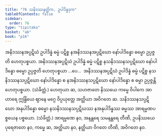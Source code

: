 ```yaml
---
title: "76 သနိဒဿနတ္တိက, ဥပါဒိန္နဒုက"
tableOfContents: false
sidebar:
  order: 76
type: "tipitaka"
basket: "ab"
book: "p16"
---
```



<DynamicBreadcrumb />

<Division number="124" book="p16" e="ch" v="40" p="282">

<Paragraph number="300" book="p16">
အနိဒဿနအပ္ပဋိဃံ ဥပါဒိန္နံ ဓမ္မံ ပဋိစ္စ နအနိဒဿနအပ္ပဋိဃော နော်ပါဒိန္နော ဓမ္မော ဥပ္ပဇ္ဇတိ ဟေတုပစ္စယာ. အနိဒဿနအပ္ပဋိဃံ ဥပါဒိန္နံ ဓမ္မံ ပဋိစ္စ နသနိဒဿနသပ္ပဋိဃော နော်ပါဒိန္နော ဓမ္မော ဥပ္ပဇ္ဇတိ ဟေတုပစ္စယာ …ပေ…  အနိဒဿနအပ္ပဋိဃံ ဥပါဒိန္နံ ဓမ္မံ ပဋိစ္စ နသနိဒဿနသပ္ပဋိဃော နော်ပါဒိန္နော စ နအနိဒဿနသပ္ပဋိဃော နော်ပါဒိန္နော စ ဓမ္မာ ဥပ္ပဇ္ဇန္တိ ဟေတုပစ္စယာ. (သံခိတ္တံ.)
</Paragraph>

<Paragraph number="301" book="p16">
ဟေတုယာ ဆ, သဟဇာတေ နိဿယေ ကမ္မေ ဝိပါကေ အာဟာရေ ဣန္ဒြိယေ ဈာနေ မဂ္ဂေ ဝိပ္ပယုတ္တေ အတ္ထိယာ အဝိဂတေ ဆ.
</Paragraph>

</Division>
<Division number="125" book="p16" e="ch" v="40" p="282">

<Paragraph number="302" book="p16">
သနိဒဿနသပ္ပဋိဃော အနုပါဒိန္နော ဓမ္မော နသနိဒဿနသပ္ပဋိဃဿ နအနုပါဒိန္နဿ ဓမ္မဿ အာရမ္မဏပစ္စယေန ပစ္စယော. (သံခိတ္တံ.)
</Paragraph>

<Paragraph number="303" book="p16">
အာရမ္မဏေ နဝ, အနန္တရေ သမနန္တရေ တီဏိ, ဥပနိဿယေ ပုရေဇာတေ နဝ, ကမ္မေ ဆ, အတ္ထိယာ နဝ, နတ္ထိယာ ဝိဂတေ တီဏိ, အဝိဂတေ နဝ.
</Paragraph>
</Division>